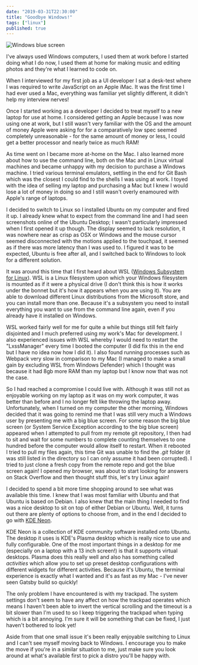 ```yaml
---
date: "2019-03-31T22:30:00"
title: "Goodbye Windows!"
tags: ["linux"]
published: true
---
```


![Windows blue screen](bsod-windows.jpg)

I've always used Windows computers, I used them at work before I started doing what I do now, I used them at home for making music and editing photos and they're what I learned to code on. 

When I interviewed for my first job as a UI developer I sat a desk-test where I was required to write JavaScript on an Apple iMac. It was the first time I had ever used a Mac, everything was familiar yet slightly different, it didn't help my interview nerves! 

Once I started working as a developer I decided to treat myself to a new laptop for use at home. I considered getting an Apple because I was now using one at work, but I still wasn't very familiar with the OS and the amount of money Apple were asking for for a comparatively low spec seemed completely unreasonable - for the same amount of money or less, I could get a better processor and nearly twice as much RAM!

As time went on I became more at-home on the Mac. I also learned more about how to use the command line, both on the Mac and in Linux virtual machines and became unhappy with my decision to purchase a Windows machine. I tried various terminal emulators, settling in the end for Git Bash which was the closest I could find to the shells I was using at work. I toyed with the idea of selling my laptop and purchasing a Mac but I knew I would lose a lot of money in doing so and I still wasn't overly enamoured with Apple's range of laptops.

I decided to switch to Linux so I installed Ubuntu on my computer and fired it up. I already knew what to expect from the command line and I had seen screenshots online of the Ubuntu Desktop; I wasn't particularly impressed when I first opened it up though. The display seemed to lack resolution, it was nowhere near as crisp as OSX or Windows and the mouse cursor seemed disconnected with the motions applied to the touchpad, it seemed as if there was more latency than I was used to. I figured it was to be expected, Ubuntu is free after all, and I switched back to Windows to look for a different solution.

It was around this time that I first heard about WSL ([Windows Subsystem for Linux](https://docs.microsoft.com/en-us/windows/wsl/about)). WSL is a Linux filesystem upon which your Windows filesystem is mounted as if it were a physical drive (I don't think this is how it works under the bonnet but it's how it appears when you are using it). You are able to download different Linux distributions from the Microsoft store, and you can install more than one. Because it's a subsystem you need to install everything you want to use from the command line again, even if you already have it installed on Windows. 

WSL worked fairly well for me for quite a while but things still felt fairly disjointed and I much preferred using my work's Mac for development. I also experienced issues with WSL whereby I would need to restart the "LxssManager" every time I booted the computer (I did fix this in the end but I have no idea now how I did it). I also found running processes such as Webpack very slow in comparison to my Mac (I managed to make a small gain by excluding WSL from Windows Defender) which I thought was because it had 8gb more RAM than my laptop but I know now that was not the case.

So I had reached a compromise I could live with. Although it was still not as enjoyable working on my laptop as it was on my work computer, it was better than before and I no longer felt like throwing the laptop away. Unfortunately, when I turned on my computer the other morning, Windows decided that it was going to remind me that I was still very much a Windows user by presenting me with a big blue screen. For some reason the big blue screen (or System Service Exception according to the big blue screen) appeared when I attempted to pull from my remote git repository, I then had to sit and wait for some numbers to complete counting themselves to one hundred before the computer would allow itself to restart. When it rebooted I tried to pull my files again, this time Git was unable to find the _.git_ folder (it was still listed in the directory so I can only assume it had been corrupted). I tried to just clone a fresh copy from the remote repo and got the blue screen again! I opened my browser, was about to start looking for answers on Stack Overflow and then thought stuff this, let's try Linux again!

I decided to spend a bit more time shopping around to see what was available this time. I knew that I was most familiar with Ubuntu and that Ubuntu is based on Debian. I also knew that the main thing I needed to find was a nice desktop to sit on top of either Debian or Ubuntu. Well, it turns out there are plenty of options to choose from, and in the end I decided to go with [KDE Neon](https://neon.kde.org/).

KDE Neon is a collection of KDE community software installed onto Ubuntu. The desktop it uses is KDE's Plasma desktop which is really nice to use and fully configurable. One of the most important things in a desktop for me (especially on a laptop with a 13 inch screen!) is that it supports virtual desktops. Plasma does this really well and also has something called _activities_ which allow you to set up preset desktop configurations with different widgets for different activities. Because it's Ubuntu, the terminal experience is exactly what I wanted and it's as fast as my Mac - I've never seen Gatsby build so quickly! 

The only problem I have encountered is with my trackpad. The system settings don't seem to have any affect on how the trackpad operates which means I haven't been able to invert the vertical scrolling and the timeout is a bit slower than I'm used to so I keep triggering the trackpad when typing which is a bit annoying. I'm sure it will be something that can be fixed, I just haven't bothered to look yet!

Aside from that one small issue it's been really enjoyable switching to Linux and I can't see myself moving back to Windows. I encourage you to make the move if you're in a similar situation to me, just make sure you look around at what's available first to pick a distro you'll be happy with.
